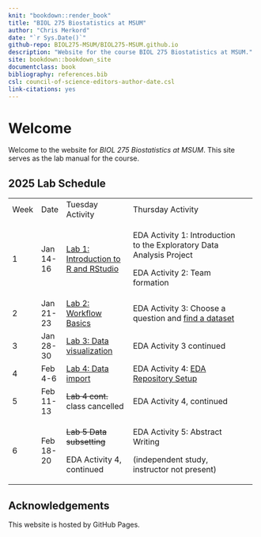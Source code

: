```yaml
---
knit: "bookdown::render_book"
title: "BIOL 275 Biostatistics at MSUM"
author: "Chris Merkord"
date: "`r Sys.Date()`"
github-repo: BIOL275-MSUM/BIOL275-MSUM.github.io
description: "Website for the course BIOL 275 Biostatistics at MSUM."
site: bookdown::bookdown_site
documentclass: book
bibliography: references.bib
csl: council-of-science-editors-author-date.csl
link-citations: yes
---
```


# Welcome {.unnumbered}

Welcome to the website for *BIOL 275 Biostatistics at MSUM*. This site serves as the lab manual for the course.

## 2025 Lab Schedule

+------+-----------+----------------------------------------------------+--------------------------------------------------------------------------------------------------+---+
| Week | Date      | Tuesday Activity                                   | Thursday Activity                                                                                |   |
+------+-----------+----------------------------------------------------+--------------------------------------------------------------------------------------------------+---+
| 1    | Jan 14-16 | [Lab 1: Introduction to R and RStudio](lab-1.html) | EDA Activity 1: Introduction to the Exploratory Data Analysis Project                            |   |
|      |           |                                                    |                                                                                                  |   |
|      |           |                                                    | EDA Activity 2: Team formation                                                                   |   |
+------+-----------+----------------------------------------------------+--------------------------------------------------------------------------------------------------+---+
| 2    | Jan 21-23 | [Lab 2: Workflow Basics](lab-2.html)               | EDA Activity 3: Choose a question and [find a dataset](data-sets.html)                           |   |
+------+-----------+----------------------------------------------------+--------------------------------------------------------------------------------------------------+---+
| 3    | Jan 28-30 | [Lab 3: Data visualization](lab-3.html)            | EDA Activity 3 continued                                                                         |   |
+------+-----------+----------------------------------------------------+--------------------------------------------------------------------------------------------------+---+
| 4    | Feb 4-6   | [Lab 4: Data import](lab-4.html)                   | EDA Activity 4: [EDA Repository Setup](https://biol275-msum.github.io/eda-repository-setup.html) |   |
+------+-----------+----------------------------------------------------+--------------------------------------------------------------------------------------------------+---+
| 5    | Feb 11-13 | ~~Lab 4 cont.\                                     | EDA Activity 4, continued                                                                        |   |
|      |           | ~~class cancelled                                  |                                                                                                  |   |
+------+-----------+----------------------------------------------------+--------------------------------------------------------------------------------------------------+---+
| 6    | Feb 18-20 | ~~Lab 5 Data subsetting~~                          | EDA Activity 5: Abstract Writing                                                                 |   |
|      |           |                                                    |                                                                                                  |   |
|      |           | EDA Activity 4, continued                          | (independent study, instructor not present)                                                      |   |
+------+-----------+----------------------------------------------------+--------------------------------------------------------------------------------------------------+---+

## Acknowledgements {.unnumbered}

This website is hosted by GitHub Pages.
